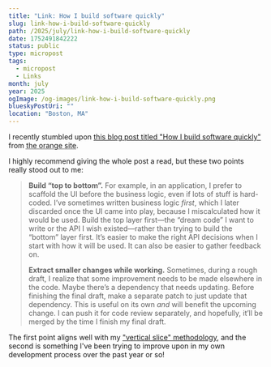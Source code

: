 ```yaml
---
title: "Link: How I build software quickly"
slug: link-how-i-build-software-quickly
path: /2025/july/link-how-i-build-software-quickly
date: 1752491842222
status: public
type: micropost
tags:
  - micropost
  - Links
month: july
year: 2025
ogImage: /og-images/link-how-i-build-software-quickly.png
blueskyPostUri: ""
location: "Boston, MA"
---
```


I recently stumbled upon [this blog post titled "How I build software quickly"](https://evanhahn.com/how-i-build-software-quickly/) from <Abbr title="HackerNews">the orange site</Abbr>.

I highly recommend giving the whole post a read, but these two points really stood out to me:

> **Build “top to bottom”.** For example, in an application, I prefer to scaffold the UI before the business logic, even if lots of stuff is hard-coded. I’ve sometimes written business logic *first*, which I later discarded once the UI came into play, because I miscalculated how it would be used. Build the top layer first—the “dream code” I want to write or the API I wish existed—rather than trying to build the “bottom” layer first. It’s easier to make the right API decisions when I start with how it will be used. It can also be easier to gather feedback on.
> 
> **Extract smaller changes while working.** Sometimes, during a rough draft, I realize that some improvement needs to be made elsewhere in the code. Maybe there’s a dependency that needs updating. Before finishing the final draft, make a separate patch to just update that dependency. This is useful on its own *and* will benefit the upcoming change. I can push it for code review separately, and hopefully, it’ll be merged by the time I finish my final draft.

The first point aligns well with my ["vertical slice" methodology](/2025/february/youre-building-software-wrong), and the second is something I've been trying to improve upon in my own development process over the past year or so!

